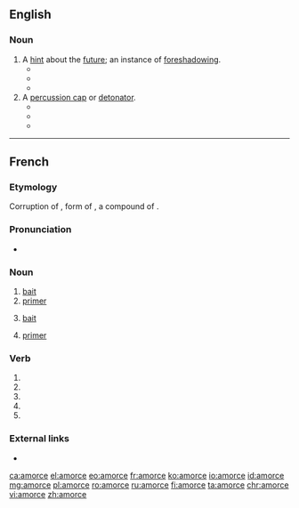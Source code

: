 ==English==

===Noun===
{{en-noun}}

# A [[hint]] about the [[future]]; an instance of [[foreshadowing]].
#* {{quote-book|title=European Diary: 1977-1981|author=Roy Jenkins|year=1989|page=225|passage=The anti-Americanism — or anti-Carterism, because Schmidt is basically pro-American — was in a way worrying, although if the dollar crisis is such an '''amorce''' for economic and monetary union, I am prepared, up to a point, to go along with it.}}
#* {{quote-book|title=Francophone African Women Writers|author=Irène Assiba d' Almeida|year=1994|page=103|ISBN=081301302X|passage=The word mourning is such an '''amorce''', which prefigures the novel's denouement and also suggests that Jean's rejection of their daughter is tantamount to "killing" her.}}
#* {{quote-book|title=Afterlife and Narrative in Contemporary Fiction|author=Alice Bennett|year=2012|page=93|ISBN=0230364241|passage=Penelope's reference to her future awareness of this grave mistake is half proleptic and half what Genette terms an '''amorce''': the establishment of anticipation for the development of the plot through hints about future events.}}
# A [[percussion cap]] or [[detonator]].
#* {{quote-book|title=Explosives Act, 1875|author=Great Britain Home Office|year=1912|page=12|passage=In March Messrs. Philip Morris & Co., Ltd., imported without a licence a consignment of 500 imitation cigarette cases, each containing a roll of '''amorces''' arranged in such a manner that an '''amorce''' was fired each time the case was opened, and the goods were placed under dentention by the Customs.}}
#* {{quote-book|title=The Mysterious Island|author=Jules Verne|year=1918|passage=Cyrus Harding would certainly have been able to fabricate an '''amorce'''. In default of fulminate, he could easily obtain a substance similar to gun-cotton, since he had azotic acid at his disposal.}}
#* {{quote-book|title=August|author=Gerard Woodward|year=2002|page=37|ISBN=0099286920|passage=In her hand she'd held a silver pistol which she'd pointed at Aldous's head and fired five times, five sharp cracks and some blue smoke from the '''amorces''' smelling of fireworks.}}

----

==French==
{{wikipedia|lang=fr}}
===Etymology===
Corruption of {{etyl|fro|fr}} {{m|fro|amorse}}, form of {{m|fro|amordre}}, a compound of {{m|fro|mordre}}.
===Pronunciation===
* {{IPA|/a.mɔʁs/|lang=fr}}

===Noun===
{{fr-noun|f}}

# [[bait]] {{gloss|used to catch fish}}
# [[primer]] {{gloss|substance used to start a fire}}
# {{label|fr|figuratively}} [[bait]]
# {{label|fr|biology}} [[primer]] {{gloss|strand}}

===Verb===
{{fr-verb-form}}

# {{inflection of|amorcer||1|s|pres|indc|lang=fr}}
# {{inflection of|amorcer||3|s|pres|indc|lang=fr}}
# {{inflection of|amorcer||1|s|pres|subj|lang=fr}}
# {{inflection of|amorcer||1|s|pres|subj|lang=fr}}
# {{inflection of|amorcer||2|s|impr|lang=fr}}

===External links===
* {{R:TLFi}}

[[ca:amorce]]
[[el:amorce]]
[[eo:amorce]]
[[fr:amorce]]
[[ko:amorce]]
[[io:amorce]]
[[id:amorce]]
[[mg:amorce]]
[[pl:amorce]]
[[ro:amorce]]
[[ru:amorce]]
[[fi:amorce]]
[[ta:amorce]]
[[chr:amorce]]
[[vi:amorce]]
[[zh:amorce]]